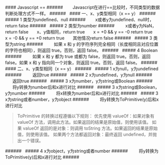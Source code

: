 


<div className="mdx-box">
#### Javascript ==
###### &nbsp;
&nbsp;&nbsp;&nbsp;&nbsp;&nbsp;Javascript在进行==比较时，不同类型的数据判断处理方式不一样。
###### &nbsp;
#### 一、x、y类型相同（x == y）
###### &nbsp;
##### 1 类型为undefined、null
###### &nbsp;
&nbsp;&nbsp;&nbsp;&nbsp; x或者y为undefined、null时，return false
###### &nbsp;
##### 2 类型为number
###### &nbsp;
&nbsp;&nbsp;&nbsp;&nbsp;&nbsp; x或者y为NaN，return false
&nbsp;&nbsp;&nbsp;&nbsp;&nbsp; x、y值相同，return true
&nbsp;&nbsp;&nbsp;&nbsp;&nbsp; x = +0 && y == -0 return true
&nbsp;&nbsp;&nbsp;&nbsp;&nbsp; x = -0 && y == +0 return true
&nbsp;&nbsp;&nbsp;&nbsp;&nbsp; 其他情况return false
###### &nbsp;
##### 3 类型为string
###### &nbsp;
&nbsp;&nbsp;&nbsp;&nbsp;&nbsp; 如果 x 和 y 的字符序列完全相同（长度相同且对应位置的字符也相同），则返回 true。否则，返回 false。
###### &nbsp;
##### 4 Boolean
###### &nbsp;
&nbsp;&nbsp;&nbsp;&nbsp;&nbsp; 如果 x 和 y 都为 true 或都为 false，则返回 true。否则，返回 false。如果 x 和 y 指向同一个对象，则返回 true。否则，返回 false。
###### &nbsp;
#### 二、x、y类型相同（x == y）
###### &nbsp;
##### 1 x为null，y为undefined
###### &nbsp;
&nbsp;&nbsp;&nbsp;&nbsp;&nbsp; 返回true
###### &nbsp;
##### 2 x为undefined，y为null
###### &nbsp;
&nbsp;&nbsp;&nbsp;&nbsp;&nbsp; 返回true
###### &nbsp;
##### 3 x为number，y为string或Boolean
###### &nbsp;
&nbsp;&nbsp;&nbsp;&nbsp;&nbsp; 将y转换为number后和x进行对比
###### &nbsp;
##### 3 x为string或Boolean，y为number
###### &nbsp;
&nbsp;&nbsp;&nbsp;&nbsp;&nbsp; 将x转换为number后和x进行对比
###### &nbsp;
##### 3 x为string或者number，y为object
###### &nbsp;
&nbsp;&nbsp;&nbsp;&nbsp;&nbsp; 将y转换为ToPrimitive(y)后和x进行对比
<blockquote>
ToPrimitive 的转换过程遵循以下规则：
优先使用 valueOf：如果对象有 valueOf 方法，调用此方法。如果返回的结果是原始值，则使用该值。
如果 valueOf 返回的是对象：则调用 toString 方法。如果返回的结果是原始值，则使用该值。
如果两个方法都返回对象：最终返回 undefined，并抛出一个错误。
</blockquote>
###### &nbsp;
##### 4 x为object，y为string或者number
###### &nbsp;
&nbsp;&nbsp;&nbsp;&nbsp;&nbsp; 将y转换为ToPrimitive(y)后和x进行对比
###### &nbsp;
</div>




